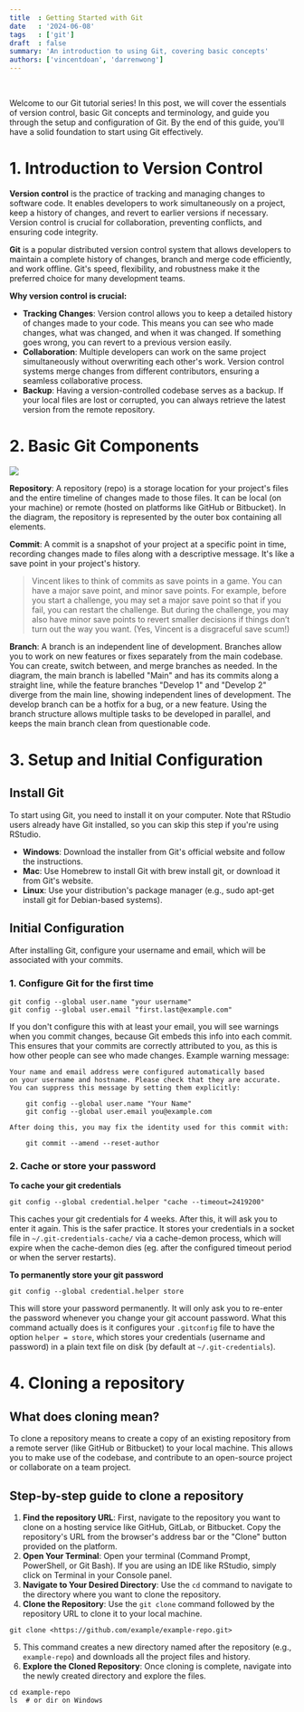 ```yaml
---
title  : Getting Started with Git 
date   : '2024-06-08'
tags   : ['git']
draft  : false
summary: 'An introduction to using Git, covering basic concepts'
authors: ['vincentdoan', 'darrenwong']
---
```



<TOCInline toc={props.toc} indentDepth={2} />
<br/>

Welcome to our Git tutorial series! In this post, we will cover the essentials of version control, basic Git concepts and terminology, and guide you through the setup and configuration of Git. By the end of this guide, you'll have a solid foundation to start using Git effectively.

# 1. Introduction to Version Control

**Version control** is the practice of tracking and managing changes to software code. It enables developers to work simultaneously on a project, keep a history of changes, and revert to earlier versions if necessary. Version control is crucial for collaboration, preventing conflicts, and ensuring code integrity.

**Git** is a popular distributed version control system that allows developers to maintain a complete history of changes, branch and merge code efficiently, and work offline. Git's speed, flexibility, and robustness make it the preferred choice for many development teams.

**Why version control is crucial:**
- **Tracking Changes**: Version control allows you to keep a detailed history of changes made to your code. This means you can see who made changes, what was changed, and when it was changed. If something goes wrong, you can revert to a previous version easily.
- **Collaboration**: Multiple developers can work on the same project simultaneously without overwriting each other's work. Version control systems merge changes from different contributors, ensuring a seamless collaborative process.
- **Backup**: Having a version-controlled codebase serves as a backup. If your local files are lost or corrupted, you can always retrieve the latest version from the remote repository.

# 2. Basic Git Components

![](/static/images/git-guide-series/git-intro.png)

<Caption text="A visualisation of the typical branching structure of a Git repository."/>

**Repository**: A repository (repo) is a storage location for your project's files and the entire timeline of changes made to those files. It can be local (on your machine) or remote (hosted on platforms like GitHub or Bitbucket). In the diagram, the repository is represented by the outer box containing all elements.

**Commit**: A commit is a snapshot of your project at a specific point in time, recording changes made to files along with a descriptive message. It's like a save point in your project's history.
		
> Vincent likes to think of commits as save points in a game. You can have a major save point, and minor save points. For example, before you start a challenge, you may set a major save point so that if you fail, you can restart the challenge. But during the challenge, you may also have minor save points to revert smaller decisions if things don’t turn out the way you want. (Yes, Vincent is a disgraceful save scum!)

**Branch**: A branch is an independent line of development. Branches allow you to work on new features or fixes separately from the main codebase. You can create, switch between, and merge branches as needed. In the diagram, the main branch is labelled "Main" and has its commits along a straight line, while the feature branches "Develop 1" and "Develop 2" diverge from the main line, showing independent lines of development. The develop branch can be a hotfix for a bug, or a new feature. Using the branch structure allows multiple tasks to be developed in parallel, and keeps the main branch clean from questionable code.

# 3. Setup and Initial Configuration

## Install Git

To start using Git, you need to install it on your computer. Note that RStudio users already have Git installed, so you can skip this step if you're using RStudio.
- **Windows**: Download the installer from Git's official website and follow the instructions.
- **Mac**: Use Homebrew to install Git with brew install git, or download it from Git's website.
- **Linux**: Use your distribution's package manager (e.g., sudo apt-get install git for Debian-based systems).

## Initial Configuration
After installing Git, configure your username and email, which will be associated with your commits.

### 1. Configure Git for the first time

```shell
git config --global user.name "your username"
git config --global user.email "first.last@example.com"
```

If you don't configure this with at least your email, you will see warnings when you commit changes, because Git embeds this info into each commit. This ensures that your commits are correctly attributed to you, as this is how other people can see who made changes. Example warning message:

```shell
Your name and email address were configured automatically based
on your username and hostname. Please check that they are accurate.
You can suppress this message by setting them explicitly:

    git config --global user.name "Your Name"
    git config --global user.email you@example.com

After doing this, you may fix the identity used for this commit with:

    git commit --amend --reset-author
```

### 2. Cache or store your password

**To cache your git credentials**

```shell
git config --global credential.helper "cache --timeout=2419200"
```

This caches your git credentials for 4 weeks. After this, it will ask you to enter it again. This is the safer practice. It stores your credentials in a socket file in `~/.git-credentials-cache/` via a cache-demon process, which will expire when the cache-demon dies (eg. after the configured timeout period or when the server restarts).

**To permanently store your git password**

```shell
git config --global credential.helper store
```

This will store your password permanently. It will only ask you to re-enter the password whenever you change your git account password. What this command actually does is it configures your `.gitconfig` file to have the option `helper = store`, which stores your credentials (username and password) in a plain text file on disk (by default at `~/.git-credentials`).

# 4. Cloning a repository

## What does cloning mean?

To clone a repository means to create a copy of an existing repository from a remote server (like GitHub or Bitbucket) to your local machine. This allows you to make use of the codebase, and contribute to an open-source project or collaborate on a team project.

## Step-by-step guide to clone a repository

1. **Find the repository URL**: First, navigate to the repository you want to clone on a hosting service like GitHub, GitLab, or Bitbucket. Copy the repository's URL from the browser's address bar or the "Clone" button provided on the platform.
2. **Open Your Terminal**: Open your terminal (Command Prompt, PowerShell, or Git Bash). If you are using an IDE like RStudio, simply click on Terminal in your Console panel.
3. **Navigate to Your Desired Directory**: Use the `cd` command to navigate to the directory where you want to clone the repository.
4. **Clone the Repository**: Use the `git clone` command followed by the repository URL to clone it to your local machine.

```shell
git clone <https://github.com/example/example-repo.git>
```

5. This command creates a new directory named after the repository (e.g., `example-repo`) and downloads all the project files and history.
6. **Explore the Cloned Repository**: Once cloning is complete, navigate into the newly created directory and explore the files.

```shell
cd example-repo
ls  # or dir on Windows
```